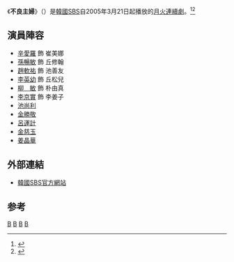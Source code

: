 {{Infobox Television
| show_name         = 不良主婦
| original_name      = {{lang|ko|불량 주부}}
| image                = [[File:Bad_Housewife.jpg|250px]]
| caption              = 
| genre                = 
| format               = 
| creator              = 
| developer            = 
| writer               = [[姜恩真|姜恩真]]、[[薛俊錫|薛俊錫]]
| director             = [[劉仁植|劉仁植]]、[[張太侑|張太侑]]
| starring             = [[辛愛羅|辛愛羅]]、[[孫暢敏|孫暢敏]]、[[趙軟祐|趙軟祐]]
| theme_music_composer = 
| opentheme            = 
| endtheme             = 
| composer             = 
| country              = {{KOR}}
| language             = [[韓語|韓語]]
| num_episodes         = 18
| location             = {{KOR}}
| cinematography       = 
| camera               = 
| runtime              = 約60分鐘（含廣告）
| company              = Olive9
| distributor          = 
| channel              = [[SBS_(韓國)|SBS]]
| first_run            = {{KOR}}
| first_aired          = {{start date|2005|3|21}}
| last_aired           = {{end date|2005|5|17}}
| status               = 
| preceded_by          = [[三葉草_(電視劇)|三葉草]]
| followed_by          = [[流行70|流行70]]
| website              = http://tv.sbs.co.kr/badwife/
}}

《'''不良主婦'''》（{{lang-ko|불량 주부}}）是[[韓國|韓國]][[SBS_(韓國)|SBS]]自2005年3月21日起播放的[[SBS月火連續劇|月火連續劇]]。<ref>{{cite news |title=组图：辛爱罗宣传《不良主妇》 现场大弹钢琴_影音娱乐_新浪网 |url=http://ent.sina.com.cn/v/j/2005-07-12/1207777387.html |accessdate=2022-01-10 |work=新浪网 |archive-date=2022-01-10 |archive-url=https://web.archive.org/web/20220110033325/http://ent.sina.com.cn/v/j/2005-07-12/1207777387.html }}</ref><ref>{{cite news |title=组图：“表嫂”辛爱罗赴台宣传《不良主妇》 |url=http://ent.163.com/ent/editor/tv/050711/050711_435201.html |accessdate=2022-01-10 |work=网易 |archive-date=2022-01-10 |archive-url=https://web.archive.org/web/20220110033354/http://ent.163.com/ent/editor/tv/050711/050711_435201.html }}</ref>

== 演員陣容 ==
*[[辛愛羅|辛愛羅]] 飾 崔美娜
*[[孫暢敏|孫暢敏]] 飾 丘修翰
*[[趙軟祐|趙軟祐]] 飾 池善友 
*[[李英幼|李英幼]] 飾 丘松兒
*[[笛木優子|柳　敏]] 飾 朴由真
*[[李京實|李京實]] 飾 李姜子
*[[池尚利|池尚利]]
*[[金勝敬|金勝敬]]  
*[[呂運計|呂運計]] 
*[[金慈玉|金慈玉]] 
*[[姜晶華|姜晶華]]

== 外部連結 ==
*[http://tv.sbs.co.kr/badwife/ 韓國SBS官方網站] {{Wayback|url=http://tv.sbs.co.kr/badwife/ |date=20190812161431 }}{{ko}}

==参考==
{{reflist}}
{{電視節目的變遷
|電視台= {{KOR}} [[SBS_(韓國)|SBS]]
|播放檔次= [[SBS月火連續劇|月火劇]]
|節目名稱= 不良主婦<br />（2005年3月21日 - 2005年5月17日）
|上一節目= [[三葉草_(電視劇)|三葉草]]<br />（2005年1月17日 - 2005年3月14日）
|下一節目= [[流行70|流行70]]<br />（2005年5月23日 - 2005年8月29日）
}}
{{電視節目的變遷
| 電視台= {{TWN}} [[衛視中文台|衛視中文台]]
| 播放檔次= 週一至五 21:00 - 22:00
| 節目名稱= 不良主婦<br />（2005年6月23日 - 2005年7月29日）
| 上一節目= [[對不起，我愛你_(電視劇)|對不起，我愛你]]<br />（2005年5月23日 - 2005年6月22日）
| 下一節目= [[餅乾老師星星糖|餅乾老師星星糖]]<br />（2005年9月1日 - 2005年10月3日）
}}
{{SBS月火連續劇}}
[[Category:SBS月火連續劇|B]]
[[Category:2005年韓國電視劇集|B]]
[[Category:星空傳媒(台灣)電視外購韓劇|B]]
[[Category:中視外購電視劇|B]]